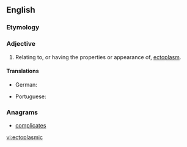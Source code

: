 ==English==

===Etymology===
{{suffix|en|ectoplasm|ic}}

===Adjective===
{{en-adj}}

# Relating to, or having the properties or appearance of, [[ectoplasm]].

====Translations====
{{trans-top|of or relating to ectoplasm}}
* German: {{t|de|ektoplasmisch}}
{{trans-mid}}
* Portuguese: {{t+|pt|ectoplásmico}}
{{trans-bottom}}

===Anagrams===
* [[complicates#English|complicates]]

[[vi:ectoplasmic]]